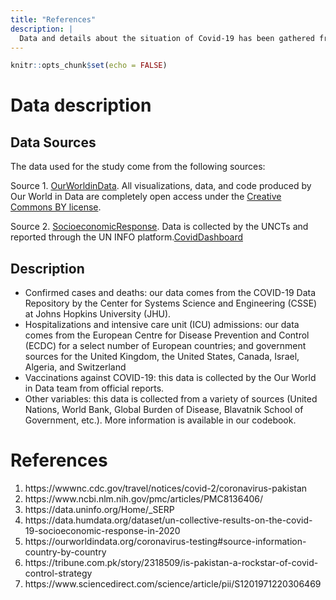 ```yaml
---
title: "References"
description: |
  Data and details about the situation of Covid-19 has been gathered from below websites. 
---
```


```r
knitr::opts_chunk$set(echo = FALSE)
```

# Data description

## Data Sources  
The data used for the study come from the following sources:

Source 1. [OurWorldinData](https://ourworldindata.org/coronavirus/country/pakistan). All visualizations, data, and code produced by Our World in Data are completely open access under the [Creative Commons BY license](https://creativecommons.org/licenses/by/4.0/). 

Source 2. [SocioeconomicResponse](https://unsdg.un.org/resources/un-framework-immediate-socio-economic-response-covid-19). Data is collected by the UNCTs and reported through the UN INFO platform.[CovidDashboard](https://data.uninfo.org/Home/_SERP)

## Description

- Confirmed cases and deaths: our data comes from the COVID-19 Data Repository by the Center for Systems Science and Engineering (CSSE) at Johns Hopkins University (JHU). 
- Hospitalizations and intensive care unit (ICU) admissions: our data comes from the European Centre for Disease Prevention and Control (ECDC) for a select number of European countries; and government sources for the United Kingdom, the United States, Canada, Israel, Algeria, and Switzerland
- Vaccinations against COVID-19: this data is collected by the Our World in Data team from official reports.
- Other variables: this data is collected from a variety of sources (United Nations, World Bank, Global Burden of Disease, Blavatnik School of Government, etc.). More information is available in our codebook.


# References 
1. https://wwwnc.cdc.gov/travel/notices/covid-2/coronavirus-pakistan
2. https://www.ncbi.nlm.nih.gov/pmc/articles/PMC8136406/
3. https://data.uninfo.org/Home/_SERP
4. https://data.humdata.org/dataset/un-collective-results-on-the-covid-19-socioeconomic-response-in-2020
5. https://ourworldindata.org/coronavirus-testing#source-information-country-by-country
6. https://tribune.com.pk/story/2318509/is-pakistan-a-rockstar-of-covid-control-strategy
7. https://www.sciencedirect.com/science/article/pii/S1201971220306469
